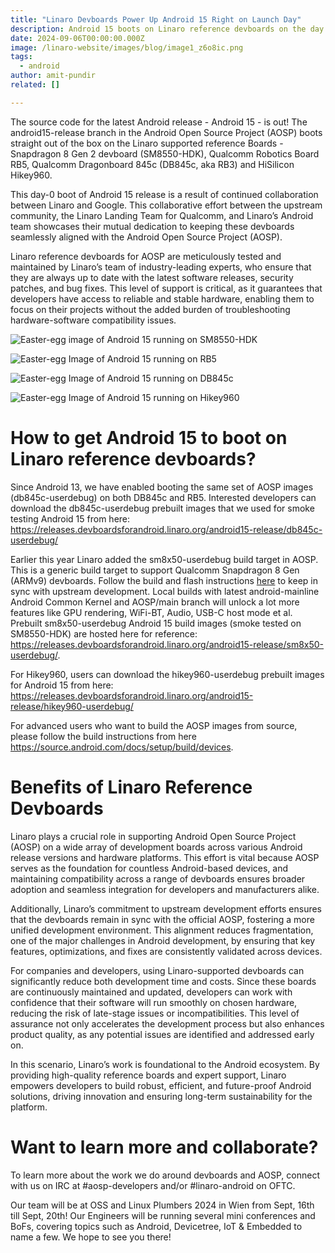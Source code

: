 ```yaml
---
title: "Linaro Devboards Power Up Android 15 Right on Launch Day"
description: Android 15 boots on Linaro reference devboards on the day of its release
date: 2024-09-06T00:00:00.000Z
image: /linaro-website/images/blog/image1_z6o8ic.png
tags:
  - android
author: amit-pundir
related: []

---
```


The source code for the latest Android release - Android 15 - is out! The android15-release branch in the Android Open Source Project (AOSP) boots straight out of the box on the Linaro supported reference Boards - Snapdragon 8 Gen 2 devboard (SM8550-HDK), Qualcomm Robotics Board RB5, Qualcomm Dragonboard 845c (DB845c, aka RB3) and HiSilicon Hikey960.

This day-0 boot of Android 15 release is a result of continued collaboration between Linaro and Google. This collaborative effort between the upstream community, the Linaro Landing Team for Qualcomm, and Linaro’s Android team showcases their mutual dedication to keeping these devboards seamlessly aligned with the Android Open Source Project (AOSP).

Linaro reference devboards for AOSP are meticulously tested and maintained by Linaro’s team of industry-leading experts, who ensure that they are always up to date with the latest software releases, security patches, and bug fixes. This level of support is critical, as it guarantees that developers have access to reliable and stable hardware, enabling them to focus on their projects without the added burden of troubleshooting hardware-software compatibility issues.

![Easter-egg image of Android 15 running on SM8550-HDK](/linaro-website/images/blog/image4_fwjoth.jpg)

![Easter-egg Image of Android 15 running on RB5](/linaro-website/images/blog/image2_ibbgnp.jpg)

![Easter-egg Image of Android 15 running on DB845c](/linaro-website/images/blog/image3_fqvkki.jpg)

![Easter-egg Image of Android 15 running on Hikey960](/linaro-website/images/blog/image5_udmw6f.jpg)

# How to get Android 15 to boot on Linaro reference devboards?

Since Android 13, we have enabled booting the same set of AOSP images (db845c-userdebug) on both DB845c and RB5. Interested developers can download the db845c-userdebug prebuilt images that we used for smoke testing Android 15 from here:
https://releases.devboardsforandroid.linaro.org/android15-release/db845c-userdebug/

Earlier this year Linaro added the sm8x50-userdebug build target in AOSP. This is a generic build target to support Qualcomm Snapdragon 8 Gen (ARMv9) devboards. Follow the build and flash instructions [here](https://devboardsforandroid.linaro.org/en/latest/devices/sm8550-hdk.html) to keep in sync with upstream development. Local builds with latest android-mainline Android Common Kernel and AOSP/main branch will unlock a lot more features like GPU rendering, WiFi-BT, Audio, USB-C host mode et al. Prebuilt sm8x50-userdebug Android 15 build images (smoke tested on SM8550-HDK) are hosted here for reference: https://releases.devboardsforandroid.linaro.org/android15-release/sm8x50-userdebug/.

For Hikey960, users can download the hikey960-userdebug prebuilt images for Android 15 from here: https://releases.devboardsforandroid.linaro.org/android15-release/hikey960-userdebug/

For advanced users who want to build the AOSP images from source, please follow the build instructions from here https://source.android.com/docs/setup/build/devices.

# Benefits of Linaro Reference Devboards

Linaro plays a crucial role in supporting Android Open Source Project (AOSP) on a wide array of development boards across various Android release versions and hardware platforms. This effort is vital because AOSP serves as the foundation for countless Android-based devices, and maintaining compatibility across a range of devboards ensures broader adoption and seamless integration for developers and manufacturers alike.
 
Additionally, Linaro’s commitment to upstream development efforts ensures that the devboards remain in sync with the official AOSP, fostering a more unified development environment. This alignment reduces fragmentation, one of the major challenges in Android development, by ensuring that key features, optimizations, and fixes are consistently validated across devices.
 
For companies and developers, using Linaro-supported devboards can significantly reduce both development time and costs. Since these boards are continuously maintained and updated, developers can work with confidence that their software will run smoothly on chosen hardware, reducing the risk of late-stage issues or incompatibilities. This level of assurance not only accelerates the development process but also enhances product quality, as any potential issues are identified and addressed early on.
 
In this scenario, Linaro’s work is foundational to the Android ecosystem. By providing high-quality reference boards and expert support, Linaro empowers developers to build robust, efficient, and future-proof Android solutions, driving innovation and ensuring long-term sustainability for the platform.

# Want to learn more and collaborate?

To learn more about the work we do around devboards and AOSP, connect with us on IRC at #aosp-developers and/or #linaro-android on OFTC.

Our team will be at OSS and Linux Plumbers 2024 in Wien from Sept, 16th till Sept, 20th! Our Engineers will be running several mini conferences and BoFs, covering topics such as Android, Devicetree, IoT & Embedded to name a few. We hope to see you there! 
